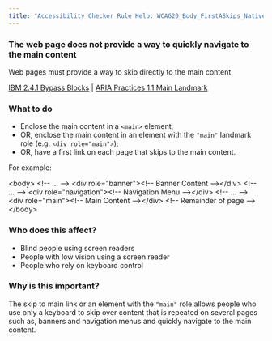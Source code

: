```yaml
---
title: "Accessibility Checker Rule Help: WCAG20_Body_FirstASkips_Native_Host_Sematics"
---
```


<div className="toolHelp">
<Row>
<Column colLg={11} colMd={5} colSm={4} className="toolMain">

<div id="locLevel"></div>

### The web page does not provide a way to quickly navigate to the main content
Web pages must provide a way to skip directly to the main content

[IBM 2.4.1 Bypass Blocks](http://www.ibm.com/able/guidelines/ci162/bypass_blocks.html) | [ARIA Practices 1.1 Main Landmark ](https://www.w3.org/TR/wai-aria-practices/examples/landmarks/main.html)

<div id="locSnippet"></div>

### What to do

 * Enclose the main content in a `<main>` element;
 * OR, enclose the main content in an element with the `"main"` landmark role (e.g. `<div role="main">`);
 * OR, have a first link on each page that skips to the main content.

For example:

<CodeSnippet type="multi" light={true}>&lt;body&gt;
	&lt;!-- ... --&gt;
	&lt;div role="banner"&gt;&lt;!-- Banner Content --&gt;&lt;/div&gt;
	&lt;!-- ... --&gt;
	&lt;div role="navigation"&gt;&lt;!-- Navigation Menu --&gt;&lt;/div&gt;
	&lt;!-- ... --&gt;
	&lt;div role="main"&gt;&lt;!-- Main Content --&gt;&lt;/div&gt;
	&lt;!-- Remainder of page --&gt;
&lt;/body&gt;</CodeSnippet>


</Column>
<Column colLg={5} colMd={3} colSm={4} className="toolLeft">

### Who does this affect?

* Blind people using screen readers
* People with low vision using a screen reader
* People who rely on keyboard control

### Why is this important?

The skip to main link or an element with the `"main"` role allows people who use only a keyboard to skip over content that is repeated on several pages such as, banners and navigation menus and quickly navigate to the main content.

</Column>
</Row>
</div>
